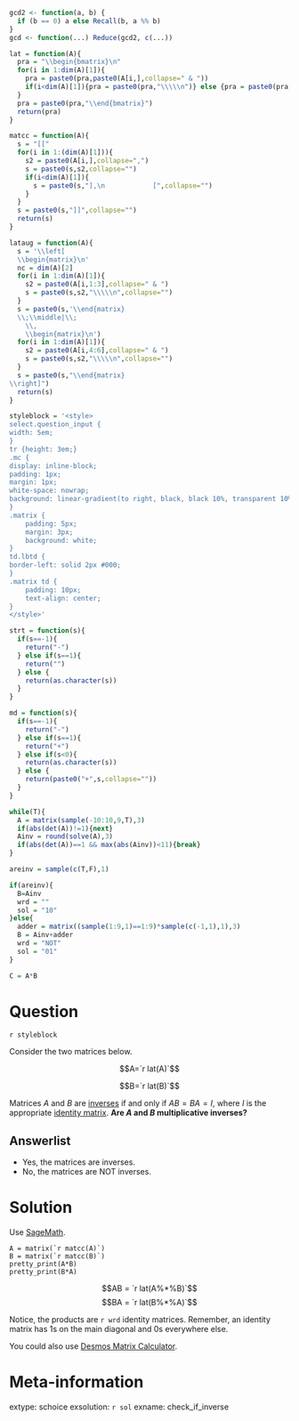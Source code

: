 ```r
gcd2 <- function(a, b) {
  if (b == 0) a else Recall(b, a %% b)
}
gcd <- function(...) Reduce(gcd2, c(...))

lat = function(A){
  pra = "\\begin{bmatrix}\n"
  for(i in 1:dim(A)[1]){
    pra = paste0(pra,paste0(A[i,],collapse=" & "))
    if(i<dim(A)[1]){pra = paste0(pra,"\\\\\n")} else {pra = paste0(pra,"\n")}
  }
  pra = paste0(pra,"\\end{bmatrix}")
  return(pra)
}

matcc = function(A){
  s = "[["
  for(i in 1:(dim(A)[1])){
    s2 = paste0(A[i,],collapse=",")
    s = paste0(s,s2,collapse="")
    if(i<dim(A)[1]){
      s = paste0(s,"],\n            [",collapse="")
    }
  }
  s = paste0(s,"]]",collapse="")
  return(s)
}

lataug = function(A){
  s = '\\left[
  \\begin{matrix}\n'
  nc = dim(A)[2]
  for(i in 1:dim(A)[1]){
    s2 = paste0(A[i,1:3],collapse=" & ")
    s = paste0(s,s2,"\\\\\n",collapse="")
  }
  s = paste0(s,'\\end{matrix}
  \\;\\middle|\\;
    \\,
    \\begin{matrix}\n')
  for(i in 1:dim(A)[1]){
    s2 = paste0(A[i,4:6],collapse=" & ")
    s = paste0(s,s2,"\\\\\n",collapse="")
  }
  s = paste0(s,"\\end{matrix}
\\right]")
  return(s)
}

styleblock = '<style>
select.question_input {
width: 5em;
}
tr {height: 3em;}
.mc {
display: inline-block;
padding: 1px;
margin: 1px;
white-space: nowrap;
background: linear-gradient(to right, black, black 10%, transparent 10%,transparent 90%,black 90%,black);
}
.matrix {
    padding: 5px;
    margin: 3px;
    background: white;
}
td.lbtd {
border-left: solid 2px #000;
}
.matrix td {
    padding: 10px;    
    text-align: center;
}
</style>'

strt = function(s){
  if(s==-1){
    return("-")
  } else if(s==1){
    return("")
  } else {
    return(as.character(s))
  }
}

md = function(s){
  if(s==-1){
    return("-")
  } else if(s==1){
    return("+")
  } else if(s<0){
    return(as.character(s))
  } else {
    return(paste0("+",s,collapse=""))
  }
}

while(T){
  A = matrix(sample(-10:10,9,T),3)
  if(abs(det(A))!=1){next}
  Ainv = round(solve(A),3)
  if(abs(det(A))==1 && max(abs(Ainv))<11){break}
}

areinv = sample(c(T,F),1)

if(areinv){
  B=Ainv
  wrd = ""
  sol = "10"
}else{
  adder = matrix((sample(1:9,1)==1:9)*sample(c(-1,1),1),3)
  B = Ainv+adder
  wrd = "NOT"
  sol = "01"
}

C = A*B

```

Question
========

`r styleblock`

Consider the two matrices below.

$$A=`r lat(A)`$$

$$B=`r lat(B)`$$

Matrices $A$ and $B$ are [inverses](https://en.wikipedia.org/wiki/Invertible_matrix) if and only if $AB=BA=I$, where $I$ is the appropriate [identity matrix](https://en.wikipedia.org/wiki/Identity_matrix). **Are $A$ and $B$ multiplicative inverses?**


Answerlist
--------

* Yes, the matrices are inverses.
* No, the matrices are NOT inverses.


Solution
========

Use [SageMath](https://sagecell.sagemath.org/).

```
A = matrix(`r matcc(A)`)
B = matrix(`r matcc(B)`)
pretty_print(A*B)
pretty_print(B*A)
```

$$AB = `r lat(A%*%B)`$$
$$BA = `r lat(B%*%A)`$$

Notice, the products are `r wrd` identity matrices. Remember, an identity matrix has 1s on the main diagonal and 0s everywhere else.

You could also use [Desmos Matrix Calculator](https://www.desmos.com/matrix).


Meta-information
============
extype: schoice
exsolution: `r sol`
exname: check_if_inverse